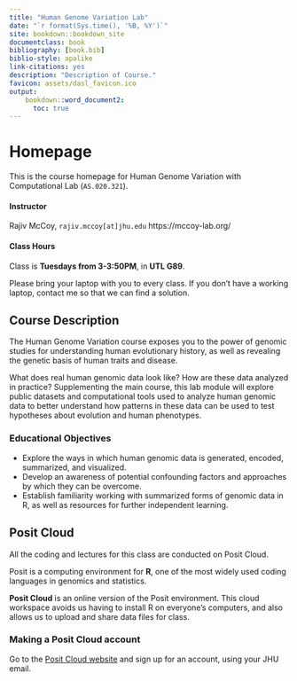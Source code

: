 ```yaml
---
title: "Human Genome Variation Lab"
date: "`r format(Sys.time(), '%B, %Y')`"
site: bookdown::bookdown_site
documentclass: book
bibliography: [book.bib]
biblio-style: apalike
link-citations: yes
description: "Description of Course."
favicon: assets/dasl_favicon.ico
output:
    bookdown::word_document2:
      toc: true
---
```


# Homepage

This is the course homepage for Human Genome Variation with Computational Lab (`AS.020.321`).

#### Instructor

Rajiv McCoy, `rajiv.mccoy[at]jhu.edu`
https://mccoy-lab.org/

#### Class Hours

Class is **Tuesdays from 3-3:50PM**, in **UTL G89**.

Please bring your laptop with you to every class. If you don’t have a working laptop, contact me so that we can find a solution.

<!-- #### Syllabus & Logistics -->

<!-- Download a copy of the syllabus [here](). -->


<!-- ## Assessment & Grading -->

<!-- Final grades will be determined through either: -->

<!-- 1. A comprehensive final exam that is graded by the instructors, or -->
<!-- 2. A self-grade based upon criteria set forth in your self-evaluations. -->

<!-- To qualify for self-grading, students must demonstrate participation in 12 out of 13 class sessions.  -->

<!-- ### Homework -->

<!-- There are required and optional homework assignments for each topic we cover. -->


## Course Description

The Human Genome Variation course exposes you to the power of genomic studies for understanding human evolutionary history, as well as revealing the genetic basis of human traits and disease.

What does real human genomic data look like? How are these data analyzed in practice? Supplementing the main course, this lab module will explore public datasets and computational tools used to analyze human genomic data to better understand how patterns in these data can be used to test hypotheses about evolution and human phenotypes.

### Educational Objectives

* Explore the ways in which human genomic data is generated, encoded, summarized, and visualized.
*	Develop an awareness of potential confounding factors and approaches by which they can be overcome.
* Establish familiarity working with summarized forms of genomic data in R, as well as resources for further independent learning.

<!-- * human genetics/genomics has led the way for improving on transparency and reproducibility in science -->
<!-- * standards in the community where when you publish a reserach study, the raw data and code have to be made publicly available -->
<!-- * the public and other scientists benefit from this; now we can also benefit from it as students -->

## Posit Cloud

All the coding and lectures for this class are conducted on Posit Cloud.

Posit is a computing environment for **R**, one of the most widely used coding languages in genomics and statistics.

**Posit Cloud** is an online version of the Posit environment. This cloud workspace avoids us having to install R on everyone's computers, and also allows us to upload and share data files for class.

### Making a Posit Cloud account

Go to the [Posit Cloud website](https://posit.cloud/) and sign up for an account, using your JHU email.

<!-- Then, join the [HGV Lab workspace](). -->